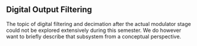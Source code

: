 ## Digital Output Filtering

The topic of digital filtering and decimation after the actual modulator stage could not be explored extensively during this semester. We do however want to briefly describe that subsystem from a conceptual perspective.

